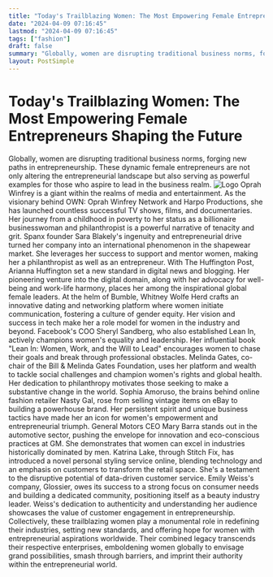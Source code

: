 ```yaml
---
title: "Today's Trailblazing Women: The Most Empowering Female Entrepreneurs Shaping the Future"
date: "2024-04-09 07:16:45"
lastmod: "2024-04-09 07:16:45"
tags: ["fashion"]
draft: false
summary: "Globally, women are disrupting traditional business norms, forging new paths in entrepreneurship. These dynamic female entrepreneurs are not only altering the entrepreneurial landscape but also serving as powerful examples for those who aspire to lead in the business realm."
layout: PostSimple
---
```

# Today's Trailblazing Women: The Most Empowering Female Entrepreneurs Shaping the Future
Globally, women are disrupting traditional business norms, forging new paths in entrepreneurship. These dynamic female entrepreneurs are not only altering the entrepreneurial landscape but also serving as powerful examples for those who aspire to lead in the business realm.
<img alt="Logo" class="lazyImg" data-src="https://cdn.seniorsselection.com/src_image/8fa3f5dac685b698c9a5246641277a75.webp" src="/statics/image/loading.webp"/>
Oprah Winfrey is a giant within the realms of media and entertainment. As the visionary behind OWN: Oprah Winfrey Network and Harpo Productions, she has launched countless successful TV shows, films, and documentaries. Her journey from a childhood in poverty to her status as a billionaire businesswoman and philanthropist is a powerful narrative of tenacity and grit.
Spanx founder Sara Blakely's ingenuity and entrepreneurial drive turned her company into an international phenomenon in the shapewear market. She leverages her success to support and mentor women, making her a philanthropist as well as an entrepreneur.
With The Huffington Post, Arianna Huffington set a new standard in digital news and blogging. Her pioneering venture into the digital domain, along with her advocacy for well-being and work-life harmony, places her among the inspirational global female leaders.
At the helm of Bumble, Whitney Wolfe Herd crafts an innovative dating and networking platform where women initiate communication, fostering a culture of gender equity. Her vision and success in tech make her a role model for women in the industry and beyond.
Facebook's COO Sheryl Sandberg, who also established Lean In, actively champions women's equality and leadership. Her influential book "Lean In: Women, Work, and the Will to Lead" encourages women to chase their goals and break through professional obstacles.
Melinda Gates, co-chair of the Bill & Melinda Gates Foundation, uses her platform and wealth to tackle social challenges and champion women's rights and global health. Her dedication to philanthropy motivates those seeking to make a substantive change in the world.
Sophia Amoruso, the brains behind online fashion retailer Nasty Gal, rose from selling vintage items on eBay to building a powerhouse brand. Her persistent spirit and unique business tactics have made her an icon for women's empowerment and entrepreneurial triumph.
General Motors CEO Mary Barra stands out in the automotive sector, pushing the envelope for innovation and eco-conscious practices at GM. She demonstrates that women can excel in industries historically dominated by men.
Katrina Lake, through Stitch Fix, has introduced a novel personal styling service online, blending technology and an emphasis on customers to transform the retail space. She's a testament to the disruptive potential of data-driven customer service.
Emily Weiss's company, Glossier, owes its success to a strong focus on consumer needs and building a dedicated community, positioning itself as a beauty industry leader. Weiss's dedication to authenticity and understanding her audience showcases the value of customer engagement in entrepreneurship.
Collectively, these trailblazing women play a monumental role in redefining their industries, setting new standards, and offering hope for women with entrepreneurial aspirations worldwide. Their combined legacy transcends their respective enterprises, emboldening women globally to envisage grand possibilities, smash through barriers, and imprint their authority within the entrepreneurial world.
        